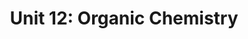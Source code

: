 ---
title: "Unit 12: Organic Chemistry"
description: "This unit covers the basics of organic chemistry, including functional groups, nomenclature, and reactions."
thumbnail: "/images/Unit 12 - Organic Chemistry.png"
---
